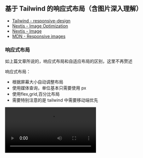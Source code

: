 
## 基于 Tailwind 的响应式布局（含图片深入理解）

- [Tailwind - responsive-design](https://tailwindcss.com/docs/responsive-design)
- [Nextjs - Image Optimization](https://nextjs.org/docs/app/getting-started/images)
- [Nextjs - Image](https://nextjs.org/docs/app/api-reference/components/image)
- [MDN - Responsive images](https://developer.mozilla.org/en-US/docs/Web/HTML/Guides/Responsive_images)

### 响应式布局

如上篇文章所说的，响应式布局和自适应布局的区别，这里不再赘述

响应式布局：

- 根据屏幕大小自动调整布局
- 使用媒体查询，单位基本只需要使用 px
- 使用flex,grid,百分比布局
- 需要特别注意的是 tailwind 中需要移动端优先

<video src="/posts/responsive/media2.mov" controls />

### 移动端优先

无前缀的类名（如 uppercase）对所有屏幕大小都有效，而带前缀的类名（如 md：uppercase）仅在指定的断点及以上处生效。

开发的时候应该先做移动端，然后做 PC 端，因为 PC 端会覆盖移动端样式

### Tailwind 常用响应式布局的类名

sm、md、lg、xl、2xl 是 Tailwind 的响应式断点，分别对应 640px、768px、1024px、1280px、1536px

min-[320px]:text-center 使用断点任意值，表示在 320px 及以上的屏幕上，text-center 类名生效

container 类名表示内容区域被限制在容器内，不会超出容器边界，
它表示容器，跟 padding 一起用断点的时候不会很生硬，外层也加一层元素会控制样式更加灵活

![image](/posts/responsive/image12.png)

```css
.container {
  width: 100%;
  @media (width >= 40rem /* 640px */) {
    max-width: 40rem /* 640px */;
  }
  @media (width >= 48rem /* 768px */) {
    max-width: 48rem /* 768px */;
  }
  @media (width >= 64rem /* 1024px */) {
    max-width: 64rem /* 1024px */;
  }
  @media (width >= 80rem /* 1280px */) {
    max-width: 80rem /* 1280px */;
  }
  @media (width >= 96rem /* 1536px */) {
    max-width: 96rem /* 1536px */;
  }
}
```

### Nextjs 图片

Nextjs 中图片有三种存放的方式（Nextjs官网谈到两种，但还是区分三种比较好）

1、 第一种本地图片：放到 public 文件夹，使用的时候 `src='/demo.png'`

```tsx
<Image src="/avatar.jpg" alt="test" width={100} height={100} />
```

![image](/posts/responsive/image3.png)

- 必须要给 width 和 height（或者 fill），width 和 height 和图片真实宽高无关，所以只有比例关系有用，但是还是每个图片外都给一个 div 设置宽高，防止意外情况，比如 gsap 动画计算就一定需要宽高，(如果父级不加宽高，图片的显示大小就是设置的 width 和 height，但不要这样做)
- 图片会自动转 webp 格式
  ![image](/posts/responsive/image4.png)
- 自动设置 loading="lazy"，支持图片懒加载; decoding="async"，支持图片异步解码
- 如果图片在首屏可见，nextjs 会提示添加 priority 属性，和不加的区别是没有 loading="lazy" 属性
  ![image](/posts/responsive/image2.png)
  ![image](/posts/responsive/image1.png)
- 图片的 srcset 属性，可以设置图片的响应式，在电脑上清晰度比较低的显示器才是 1，手机屏幕往往比较高，都会大于 2 ,这里的 w=256 跟我设置的 width={100} height={100} 有关，可以理解为二倍图，跟 [devicesizes](https://nextjs.org/docs/app/api-reference/components/image#devicesizes) 配置有关；w=256 表示图片的宽度是 256px，q=75 表示图片的质量是 75%，跟 [quality](https://nextjs.org/docs/app/api-reference/components/image#qualities) 配置有关

```text
srcset="/_next/image?url=%2Favatar.jpg&w=128&q=75 1x,
        /_next/image?url=%2Favatar.jpg&w=256&q=75 2x"
```

![image](/posts/responsive/image5.png)

2、 第二种是本地图片：放到 app 文件夹，通过模块导入使用，这种方式和第一种差不多，只是不需要给 width 和 height，nextjs 会获取原图的尺寸来自动设置

```tsx
import DemoImage from './images/avatar.jpg'

const Test = () => {
  return <Image src={DemoImage} alt="test" />
}

export default Test
```

![image](/posts/responsive/image6.png)
![image](/posts/responsive/image7.png)

这种方案还适合做图片渐进式加载，也就是可以加 placeholder="blur" 属性，在图片加载之前显示一个模糊的占位符，加载完成之后再显示真实的图片

```text
<Image src={DemoImage} alt="test" placeholder="blur" />
```

![image](/posts/responsive/image8.png)

<video src="/posts/responsive/media9.mov" controls />

3、 第三种是远程图片链接，使用的时候 `src='https://example.com/demo.png'`，为了安全，需要 [remotePatterns](https://nextjs.org/docs/app/api-reference/components/image#remotepatterns) 配置，也是必须设置 width 和 height（或者 fill），功能同第一种，远程图片也可以使用 `placeholder="blur"`，
`blurDataURL=base64` 来做一个渐进加载，这种方案只会多加载一张图，不会像小红书一样多加载很多图片请求，因为小红书是把每张图都做对应渐进加载，而不是同一张图

![image](/posts/responsive/image10.png)

远程图片很常见的还有在不定宽高的时候，使用 fill 结合 sizes 属性，来实现[图片的响应式](/posts/responsive#图片响应式)

思考：那什么时候用第一种，第二种，第三种呢？

- 如果图片是本地图片，图片是静态资源，不需要经过打包处理，直接通过 URL 访问即可；适合做静态资源托管，比如 logo、icon、banner 等不会频繁变动的图片；适合需要 CDN 加速的场景，因为 public 下的文件会原样输出到最终的静态资源目录，便于 CDN 缓存和分发；适合 SEO 相关的图片，路径固定，容易被搜索引擎收录。
- 需要利用 Next.js 的图片优化能力（如自动尺寸、渐进式加载、自动格式转换等）；图片和组件/页面强关联，属于组件私有资源（如头像、局部装饰图）；需要自动获取图片原始尺寸，减少手动维护宽高；需要用到 Next.js 的图片占位符（blurDataURL）等高级特性；
- 如果图片是远程图片，使用第三种

拓展：超有用的图片属性

```ts
const nextConfig = {
  images: {
    // 设置图片的下载方式，也就是只能下载，无法通过 url 打开，这样不会浪费自己服务器资源
    contentDispositionType: 'attachment',
    // 设置图片的 CSP，可以避免图片携带脚本攻击
    contentSecurityPolicy: "default-src 'self'; script-src 'none'; sandbox;"
  }
}
```

因为本篇文章多数是用md语法，没有上面两个功能，所以下面这张图片使用的 nextjs 的 Image 组件来测试，右键在新标签中打开图片就可以看到效果，会直接下载图片

<div className="w-full">
  <Image src="/posts/responsive/image11.png" alt="test" width={1280} height={1280} />
</div>

记录遇到的坑：做营销活动海报的库 html2canvas 和 Image 标签一起使用可能会有兼容性问题

### Webp 的兼容性

方案一：在有服务端能力的情况下，比如阿里云 OSS，Nextjs，它们会根据 Accept 这个请求头来判断是否返回 webp（推荐）

![image](/posts/responsive/image13.png)

方案二：原生 picture 标签

```html
<picture>
  <source srcset="image.webp" type="image/webp" />
  <source srcset="image.png" type="image/png" />
  <img src="image.png" alt="image" />
</picture>
```

方案三：JS 脚本 （不推荐）

```js
function checkWebPSupport() {
  let canvas = document.createElement('canvas')
  if (canvas.toDataURL) {
    return canvas.toDataURL('image/webp').indexOf('data:image/webp') === 0
  }
  return false
}
```

### 图片响应式

背景：响应式的项目，在大屏的时候应该加载大图，小屏的时候应该加载小图。如果在小屏幕加载了一张很大的图，那会浪费资源；如果在大屏幕加载了一张很小的图，那看起来有颗粒感；更复杂的是，某些设备具有高分辨率屏幕，需要比预期的更大的图像才能很好地显示。下面只讨论 html 方案，背景图方案参考 [Responsive images 101 - part 8: CSS images](https://cloudfour.com/thinks/responsive-images-101-part-8-css-images/)

1、同一图片的响应式（sizes srcset）

对于同一图片来说，可以使用 sizes 和 fill 属性（fill 属于 nextjs 的 Image 组件的属性，nextjs 做同一图片的响应式更加方便），只需要提供一张大图，然后这两个属性可以控制图片的显示方式，通过这种方式就能实现图片的响应式

当远程图片(或者本地图片) width height 不确定的时候，可以使用图片的 fill 属性，它使图像扩展到父元素的大小，并且可以看到图片会有个 absolute 属性，所以父元素必须 “relative”， “fixed”， “absolute”，然后图片可以设置 objectFit 属性，来控制图片的显示方式。

```jsx
<Image
  src="https://img.res.meizu.com/img/download/uc/17/35/38/56/70/173538567/w200h200"
  alt="test"
  fill
  sizes="100vw"
  objectFit="cover"
/>
```

```jsx
<div className={'relative size-10'}>
  <Image
    src="/avatar.jpg"
    fill
    sizes="(max-width: 768px) 100vw, (max-width: 1200px) 50vw, 33vw"
    alt="test"
    objectFit="cover"
  />
</div>
```

对于 [sizes](https://nextjs.org/docs/app/api-reference/components/image#sizes) 和 srcset 属性，sizes 属性是用来设置图片的尺寸，srcset 属性是用来设置图片的源，这两个属性是用来控制图片的显示方式。

注意 Nextjs 对图片处理缩小是可以的，但是放大不行，所以下面的比如匹配上了 3840，但是原图最大宽度只有 200，那也只是显示 200 的图，不会放大

100vw 计算规则大约为视窗宽度（如 800px） \* DPR（如2） → 需要 1600px 物理宽度的图片，所以会匹配到 1920 的图片；`(max-width: 768px) 100vw, (max-width: 1200px) 50vw, 33vw` 表示在 768px 及以下的屏幕上，图片的宽度为 100vw，在 1200px 及以下的屏幕上，图片的宽度为 50vw，在 1200px 及以上的屏幕上，图片的宽度为 33vw，也就是平板的时候要 \* 1/2 ，pc的是 \* 1/3

```text
sizes="100vw"

srcset="
  /_next/image?url=...&w=640&q=75 640w,
  /_next/image?url=...&w=750&q=75 750w,
  /_next/image?url=...&w=828&q=75 828w,
  /_next/image?url=...&w=1080&q=75 1080w,
  /_next/image?url=...&w=1200&q=75 1200w,
  /_next/image?url=...&w=1920&q=75 1920w,
  /_next/image?url=...&w=2048&q=75 2048w,
  /_next/image?url=...&w=3840&q=75 3840w
"
```

![image](/posts/responsive/image14.png)

2、不同图片（为不同布局提供裁剪图像）的响应式（picture）

通过 media 属性，来判断屏幕大小，然后提供不同的图片，来实现图片的响应式

<Sandpack>

```js
export default function App() {
  return (
    <picture style={{ width: '100px', height: '100px' }}>
      <source
        media="(max-width: 799px)"
        srcset="https://ssm.res.meizu.com/admin/2023/10/30/1277278717/zLSkr3lTD0.png"
      />
      <source
        media="(min-width: 800px)"
        srcset="https://ssm.res.meizu.com/admin/2022/10/18/1780834568/xfMvystede.jpg"
      />
      <img src="https://ssm.res.meizu.com/admin/2022/10/18/1780834568/xfMvystede.jpg" alt="测试图片" />
    </picture>
  )
}
```

</Sandpack>

### 响应式布局

1、规则的响应式布局

<video src="/posts/responsive/media2.mov" controls />

对于规则的布局，可以使用 flex，grid 布局，来实现图片的响应式，上面的代码就是 grid 布局，注意的是外层有一个 container，里面的图片需要定好宽高比

<Sandpack>

```js
export default function App() {
  const arr = Array(6).fill({
    src: 'https://ssm.res.meizu.com/admin/2022/10/18/1780834568/xfMvystede.jpg',
    alt: '测试图片'
  })

  return (
    <div
      className="container mx-auto grid gap-4 xl:gap-6"
      style={{ gridTemplateColumns: 'repeat(auto-fill,minmax(320px,1fr))' }}
    >
      {arr.map((item, index) => (
        <div className="aspect-square">
          <img key={index} src={item.src} className="h-full w-full object-cover" alt={item.alt} />
        </div>
      ))}
    </div>
  )
}
```

```css
.container {
  width: 100%;
  margin-left: auto;
  margin-right: auto;
  padding-left: 1rem;
  padding-right: 1rem;
}

@media (min-width: 640px) {
  .container {
    max-width: 640px;
  }
}

@media (min-width: 768px) {
  .container {
    max-width: 768px;
  }
}

@media (min-width: 1024px) {
  .container {
    max-width: 1024px;
  }
}

@media (min-width: 1280px) {
  .container {
    max-width: 1280px;
  }
}

.mx-auto {
  margin-left: auto;
  margin-right: auto;
}

.grid {
  display: grid;
}

.gap-4 {
  gap: 1rem;
}

.xl\:gap-6 {
  @media (min-width: 1280px) {
    gap: 1.5rem;
  }
}

.aspect-square {
  aspect-ratio: 1 / 1;
}

.h-full {
  height: 100%;
}

.w-full {
  width: 100%;
}

.object-cover {
  object-fit: cover;
}
```

</Sandpack>

```js
<div className="grid grid-cols-1 gap-4 md:grid-cols-2 xl:grid-cols-3 xl:gap-6"></div>

// 或者
<div className="grid grid-cols-[repeat(auto-fill,minmax(400px,1fr))] gap-4 xl:gap-6"></div>
```

2、不规则的响应式布局

有时候，h5 和 pc 相差太大，基本无法改变布局来实现，所以最好的方案是使用自适应布局 + 媒体查询，低于 768 或者 1024 或者 1280 使用自适应布局，大于1280px 使用 pc 布局
